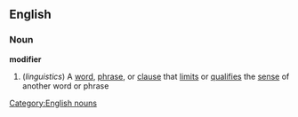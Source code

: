 ==English==
===Noun===
'''modifier'''
#(''linguistics'') A [[word]], [[phrase]], or [[clause]] that [[limit]]s or [[qualifies]] the [[sense]] of another word or phrase
[[Category:English nouns]]